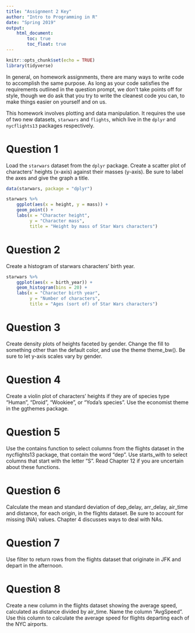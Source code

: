 ```yaml
---
title: "Assignment 2 Key"
author: "Intro to Programming in R"
date: "Spring 2019"
output:
    html_document:
        toc: true
        toc_float: true
---
```


```r
knitr::opts_chunk$set(echo = TRUE)
library(tidyverse)
```

In general, on homework assignments, there are many ways to write code to accomplish the same purpose. As long as your code satisfies the requirements outlined in the question prompt, we don't take points off for style, though we do ask that you try to write the cleanest code you can, to make things easier on yourself and on us.

This homework involves plotting and data manipulation. It requires the use of two new datasets, `starwars` and `flights`, which live in the `dplyr` and `nycflights13` packages respectively.

# Question 1
Load the `starwars` dataset from the `dplyr` package. Create a scatter plot of characters' heights (x-axis) against their masses (y-axis). Be sure to label the axes and give the graph a title.

```r
data(starwars, package = "dplyr")
```

```r
starwars %>%
    ggplot(aes(x = height, y = mass)) +
    geom_point() +
    labs(x = "Character height",
         y = "Character mass",
         title = "Height by mass of Star Wars characters")
```


# Question 2
Create a histogram of starwars characters' birth year.

```r
starwars %>%
    ggplot(aes(x = birth_year)) +
    geom_histogram(bins = 20) +
    labs(x = "Character birth year",
         y = "Number of characters",
         title = "Ages (sort of) of Star Wars characters")
```

# Question 3
Create density plots of heights faceted by gender. Change the fill to something other than the default color, and use the theme theme_bw(). Be sure to let y-axis scales vary by gender.

# Question 4
Create a violin plot of characters' heights if they are of species type “Human”, “Droid”, “Wookiee”, or “Yoda’s species”. Use the economist theme in the ggthemes package.

# Question 5
Use the contains function to select columns from the flights dataset in the nycflights13 package, that contain the word "dep". Use starts_with to select columns that start with the letter "S". Read Chapter 12 if you are uncertain about these functions.

# Question 6
Calculate the mean and standard deviation of dep_delay, arr_delay, air_time and distance, for each origin, in the flights dataset. Be sure to account for missing (NA) values. Chapter 4 discusses ways to deal with NAs.

# Question 7
Use filter to return rows from the flights dataset that originate in JFK and depart in the afternoon.

# Question 8
Create a new column in the flights dataset showing the average speed, calculated as distance divided by air_time. Name the column "AvgSpeed". Use this column to calculate the average speed for flights departing each of the NYC airports.